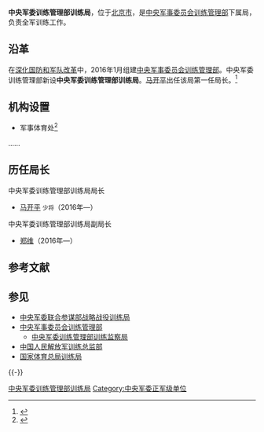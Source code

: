 {{Infobox PRCG
|color = darkgreen
|机构名称 = 中央军委训练管理部训练局
|上级机构 = [[中央军事委员会训练管理部|中央军事委员会训练管理部]]
|机构类型 = 中央军委训练管理部下属局
|军事级别 = 正军级|nocat
|标志1 = China Emblem PLA.svg
|标志1说明 = [[中国人民解放军军徽|中国人民解放军军徽]]
|职位1 = 局长
|人员1 = [[马开平|马开平]]
|衔级1 = [[中国人民解放军少将|少将]]
|职位2 = 
|人员2 =
|职位3 =
|人员3 =
|职位4 =
|人员4 =
|地址1 = [[北京市|北京市]]
|成立时间 = 2016年
|a=
|b=
|c=
|d=
|E=
|e=
}}

'''中央军委训练管理部训练局'''，位于[[北京市|北京市]]，是[[中央军事委员会训练管理部|中央军事委员会训练管理部]]下属局，负责全军训练工作。

==沿革==
在[[深化国防和军队改革|深化国防和军队改革]]中，2016年1月组建[[中央军事委员会训练管理部|中央军事委员会训练管理部]]。中央军委训练管理部新设'''中央军委训练管理部训练局'''。[[马开平|马开平]]出任该局第一任局长。<ref>{{Cite web |url=http://news.sohu.com/20160125/n435708037.shtml |title=原总参军训部副部长马开平任军委训练管理部训练局长，搜狐，2016-01-25 |accessdate=2016-09-07 |archive-date=2019-07-19 |archive-url=https://web.archive.org/web/20190719022238/http://news.sohu.com/20160125/n435708037.shtml |dead-url=no }}</ref>

==机构设置==
*军事体育处<ref>{{Cite web|title=体育总局关于授予张露等309人运动健将称号的通知|url=http://www.sport.gov.cn/n318/n351/c734329/content.html|accessdate=2020-06-17|date=2016-07-19|publisher=国家体育总局|archive-date=2019-07-15|archive-url=https://web.archive.org/web/20190715191110/http://www.sport.gov.cn/n318/n351/c734329/content.html|dead-url=no}}</ref>
……

==历任局长==
{{col-begin}}
{{col-2}}
;中央军委训练管理部训练局局长
*[[马开平|马开平]] <small>少将</small>（2016年—）

{{col-2}}
;中央军委训练管理部训练局副局长
*[[郑维|郑维]]（2016年—）
{{col-end}}

== 参考文献 ==
{{Reflist}}

== 参见 ==
{{Portal box|中华人民共和国|军事}}
* [[中央军委联合参谋部战略战役训练局|中央军委联合参谋部战略战役训练局]]
*[[中央军事委员会训练管理部|中央军事委员会训练管理部]]
**[[中央军委训练管理部训练监察局|中央军委训练管理部训练监察局]]
* [[中国人民解放军训练总监部|中国人民解放军训练总监部]]
* [[国家体育总局训练局|国家体育总局训练局]]

{{-}}
{{中央军委|属}}
[[Category:中央军委训练管理部训练局|]]
[[Category:中央军委正军级单位|Category:中央军委正军级单位]]
{{中华人民共和国军事小作品}}